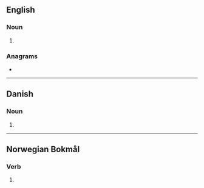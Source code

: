 ==English==

===Noun===
{{head|en|noun plural form}}

# {{plural of|stole|lang=en}}

===Anagrams===
* {{anagrams|en|tossel}}

----

==Danish==

===Noun===
{{head|da|noun form|g=c}}

# {{genitive plural indefinite of|stol|lang=da}}

----

==Norwegian Bokmål==

===Verb===
{{head|nb|verb form}}

# {{passive form of|stole|lang=nb|nocat=1}}